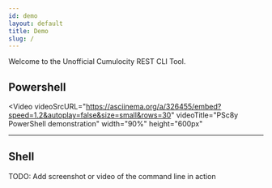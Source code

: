 ```yaml
---
id: demo
layout: default
title: Demo
slug: /
---
```


Welcome to the Unofficial Cumulocity REST CLI Tool.

## Powershell

<Video
  videoSrcURL="https://asciinema.org/a/326455/embed?speed=1.2&autoplay=false&size=small&rows=30"
  videoTitle="PSc8y PowerShell demonstration"
  width="90%"
  height="600px"
  ></Video>

---

## Shell

TODO: Add screenshot or video of the command line in action
